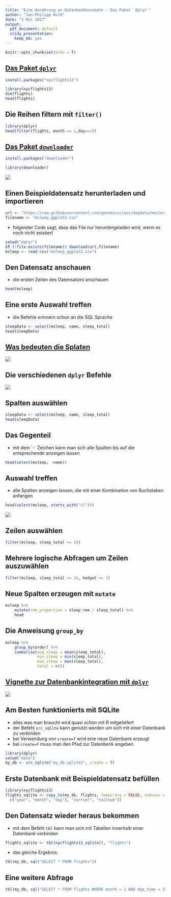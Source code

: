 ```yaml
---
title: "Eine Annährung an Datenbankkonzepte - Das Paket `dplyr`"
author: "Jan-Philipp Kolb"
date: "5 Mai 2017"
output: 
  pdf_document: default
  slidy_presentation: 
    keep_md: yes
---
```


```r
knitr::opts_chunk$set(echo = T)
```

## [Das Paket `dplyr`](https://cran.rstudio.com/web/packages/dplyr/vignettes/introduction.html)

```r
install.packages("nycflights13")
```



```r
library(nycflights13)
dim(flights)
head(flights)
```

## Die Reihen filtern mit `filter()`

```r
library(dplyr)
head(filter(flights, month == 1,day==1))
```

## [Das Paket `downloader`](http://genomicsclass.github.io/book/pages/dplyr_tutorial.html)

```r
install.packages("downloader")
```

```r
library(downloader)
```

![](figure/DownloaderEx.PNG)

## Einen Beispieldatensatz herunterladen und importieren


```r
url <- "https://raw.githubusercontent.com/genomicsclass/dagdata/master/inst/extdata/msleep_ggplot2.csv"
filename <- "msleep_ggplot2.csv"
```

- folgender Code sagt, dass das File nur heruntergeladen wird, wenn es noch nicht existiert

```r
setwd("data/")
if (!file.exists(filename)) download(url,filename)
msleep <- read.csv("msleep_ggplot2.csv")
```


## Den Datensatz anschauen

- die ersten Zeilen des Datensatzes anschauen

```r
head(msleep)
```

## Eine erste Auswahl treffen

- die Befehle erinnern schon an die SQL Sprache 

```r
sleepData <- select(msleep, name, sleep_total)
head(sleepData)
```

## [Was bedeuten die Splaten](http://genomicsclass.github.io/book/pages/dplyr_tutorial.html)

![](figure/sleepData.PNG)

## Die verschiedenen `dplyr` Befehle

![](figure/dplyrVerbs.PNG)

## Spalten auswählen

```r
sleepData <- select(msleep, name, sleep_total)
head(sleepData)
```

## Das Gegenteil

- mit dem ´-´ Zeichen kann man sich alle Spalten bis auf die entsprechende anzeigen lassen

```r
head(select(msleep, -name))
```

## Auswahl treffen

- alle Spalten anzeigen lassen, die mit einer Kombination von Buchstaben anfangen

```r
head(select(msleep, starts_with("sl")))
```

![](figure/endswith.PNG)

## Zeilen auswählen

```r
filter(msleep, sleep_total >= 16)
```

## Mehrere logische Abfragen um Zeilen auszuwählen

```r
filter(msleep, sleep_total >= 16, bodywt >= 1)
```

## Neue Spalten erzeugen mit `mutate`

```r
msleep %>% 
    mutate(rem_proportion = sleep_rem / sleep_total) %>%
    head
```

## Die Anweisung `group_by`

```r
msleep %>% 
    group_by(order) %>%
    summarise(avg_sleep = mean(sleep_total), 
              min_sleep = min(sleep_total), 
              max_sleep = max(sleep_total),
              total = n())
```

## [Vignette zur Datenbankintegration mit `dplyr`](https://cran.r-project.org/web/packages/dplyr/vignettes/databases.html)


![](figure/DBquery_dplyr.PNG)

## Am Besten funktionierts mit SQLite

- alles was man braucht wird quasi schon mit R mitgeliefert 
- der Befehl `src_sqlite` kann genutzt werden um sich mit einer Datenbank zu verbinden
- bei Verwendung von `create=T` wird eine neue Datenbank erzeugt
- bei `create=F` muss man den Pfad zur Datenbenk angeben


```r
library(dplyr)
setwd("data")
my_db <- src_sqlite("my_db.sqlite3", create = T)
```

## Erste Datenbank mit Beispieldatensatz befüllen

```r
library(nycflights13)
flights_sqlite <- copy_to(my_db, flights, temporary = FALSE, indexes = list(
  c("year", "month", "day"), "carrier", "tailnum"))
```


## Den Datensatz wieder heraus bekommen

- mit dem Befehl `tbl` kann man sich mit Tabellen innerhalb einer Datenbank verbinden

```r
flights_sqlite <- tbl(nycflights13_sqlite(), "flights")
```

- das gleiche Ergebnis:

```r
tbl(my_db, sql("SELECT * FROM flights"))
```

## Eine weitere Abfrage

```r
tbl(my_db, sql("SELECT * FROM flights WHERE month = 1 AND dep_time = 517"))
```
